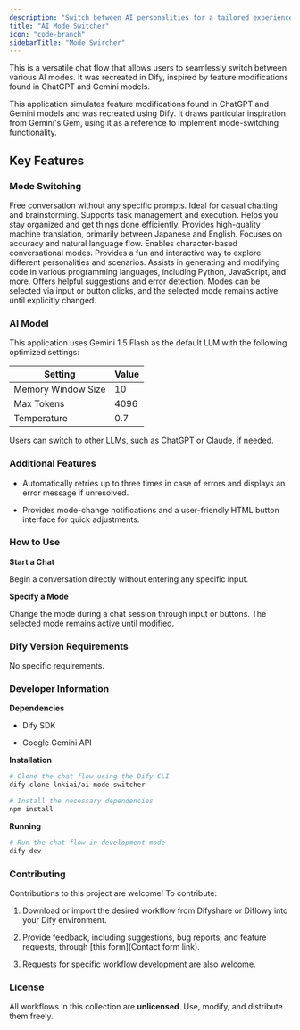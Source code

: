 ```yaml
---
description: "Switch between AI personalities for a tailored experience."
title: "AI Mode Switcher"
icon: "code-branch"
sidebarTitle: "Mode Swircher"
---
```


This is a versatile chat flow that allows users to seamlessly switch between various AI modes. It was recreated in Dify, inspired by feature modifications found in ChatGPT and Gemini models.

<Info>
  This application simulates feature modifications found in ChatGPT and Gemini models and was recreated using Dify. It draws particular inspiration from Gemini's Gem, using it as a reference to implement mode-switching functionality.
</Info>

## Key Features

### Mode Switching

<Tabs>
  <Tab title="Default">
    Free conversation without any specific prompts. Ideal for casual chatting and brainstorming.
  </Tab>

  <Tab title="AI Task">
    Supports task management and execution. Helps you stay organized and get things done efficiently.
  </Tab>

  <Tab title="AI M.T.">
    Provides high-quality machine translation, primarily between Japanese and English. Focuses on accuracy and natural language flow.
  </Tab>

  <Tab title="AI Chat">
    Enables character-based conversational modes. Provides a fun and interactive way to explore different personalities and scenarios.
  </Tab>

  <Tab title="AI Code">
    Assists in generating and modifying code in various programming languages, including Python, JavaScript, and more. Offers helpful suggestions and error detection.
  </Tab>
</Tabs>

<Note>
  Modes can be selected via input or button clicks, and the selected mode remains active until explicitly changed.
</Note>

### AI Model

This application uses Gemini 1.5 Flash as the default LLM with the following optimized settings:

| Setting            | Value |
| ------------------ | ----- |
| Memory Window Size | 10    |
| Max Tokens         | 4096  |
| Temperature        | 0.7   |

<Info>
  Users can switch to other LLMs, such as ChatGPT or Claude, if needed.
</Info>

### Additional Features

* Automatically retries up to three times in case of errors and displays an error message if unresolved.

* Provides mode-change notifications and a user-friendly HTML button interface for quick adjustments.

### How to Use

**Start a Chat**

Begin a conversation directly without entering any specific input.

**Specify a Mode**

Change the mode during a chat session through input or buttons. The selected mode remains active until modified.

### Dify Version Requirements

No specific requirements.

### Developer Information

**Dependencies**

* Dify SDK

* Google Gemini API

**Installation**

```bash
# Clone the chat flow using the Dify CLI
dify clone lnkiai/ai-mode-switcher

# Install the necessary dependencies
npm install
```

**Running**

```bash
# Run the chat flow in development mode
dify dev
```

### Contributing

Contributions to this project are welcome! To contribute:

1. Download or import the desired workflow from Difyshare or Diflowy into your Dify environment.

2. Provide feedback, including suggestions, bug reports, and feature requests, through \[this form]\(Contact form link).

3. Requests for specific workflow development are also welcome.

### License

All workflows in this collection are **unlicensed**. Use, modify, and distribute them freely.